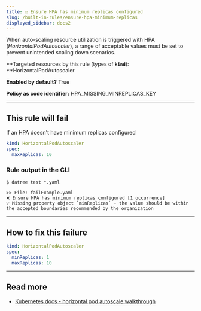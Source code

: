 ```yaml
---
title: ☑️ Ensure HPA has minimum replicas configured
slug: /built-in-rules/ensure-hpa-minimum-replicas
displayed_sidebar: docs2
---
```


When auto-scaling resource utilization is triggered with HPA (_HorizontalPodAutoscaler_), a range of acceptable values must be set to prevent unintended scaling down scenarios.

**Targeted resources by this rule (types of **`kind`**): **HorizontalPodAutoscaler

**Enabled by default?** True

**Policy as code identifier:** HPA_MISSING_MINREPLICAS_KEY

---

## This rule will fail

If an HPA doesn't have minimum replicas configured

```yaml
kind: HorizontalPodAutoscaler
spec:
  maxReplicas: 10
```

### Rule output in the CLI

```terminal
$ datree test *.yaml

>> File: failExample.yaml
❌ Ensure HPA has minimum replicas configured [1 occurrence]
💡 Missing property object `minReplicas` - the value should be within the accepted boundaries recommended by the organization
```

---

## How to fix this failure

```yaml
kind: HorizontalPodAutoscaler
spec:
  minReplicas: 1
  maxReplicas: 10
```

---

## Read more

- [Kubernetes docs - horizontal pod autoscale walkthrough](https://kubernetes.io/docs/tasks/run-application/horizontal-pod-autoscale-walkthrough/)[](https://kubernetes.io/docs/tasks/run-application/horizontal-pod-autoscale-walkthrough/)
